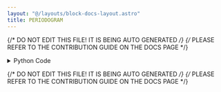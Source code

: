 ```yaml
---
layout: "@/layouts/block-docs-layout.astro"
title: PERIODOGRAM
---
```


{/* DO NOT EDIT THIS FILE! IT IS BEING AUTO GENERATED */}
{/* PLEASE REFER TO THE CONTRIBUTION GUIDE ON THE DOCS PAGE */}


<PythonDocsDisplay docstring={docstring} />

<details>
<summary>Python Code</summary>

```python
from flojoy import OrderedPair, flojoy, Matrix, Scalar
import numpy as np
from collections import namedtuple
from typing import Literal

import scipy.signal


@flojoy
def PERIODOGRAM(
    default: OrderedPair | Matrix,
    fs: float = 1.0,
    window: str = "boxcar",
    nfft: int = 2,
    detrend: str = "constant",
    return_onesided: bool = True,
    scaling: str = "density",
    axis: int = -1,
    select_return: Literal["f", "Pxx"] = "f",
) -> OrderedPair | Matrix | Scalar:
    """The PERIODOGRAM node is based on a numpy or scipy function.

    The description of that function is as follows:

        Estimate power spectral density using a periodogram.

    Parameters
    ----------
    select_return : 'f', 'Pxx'.
        Select the desired object to return.
        See the respective function docs for descriptors.
    x : array_like
        Time series of measurement values.
    fs : float, optional
        Sampling frequency of the 'x' time series.
        Defaults to 1.0.
    window : str or tuple or array_like, optional
        Desired window to use.
        If 'window' is a string or tuple, it is passed to 'get_window' to
        generate the window values, which are DFT-even by default.
        See 'get_window' for a list of windows and required parameters.
        If 'window' is array_like, it will be used directly as the window
        and its length must be nperseg.
        Defaults to 'boxcar'.
    nfft : int, optional
        Length of the FFT used.
        If 'None', the length of 'x' will be used.
    detrend : str or function or 'False', optional
        Specifies how to detrend each segment.
        If 'detrend' is a string, it is passed as the 'type' argument
        to the 'detrend' function.
        If it is a function, it takes a segment and returns a detrended segment.
        If 'detrend' is 'False', no detrending is done.
        Defaults to 'constant'.
    return_onesided : bool, optional
        If 'True', return a one-sided spectrum for real data.
        If 'False', return a two-sided spectrum.
        Defaults to 'True', but for complex data,
        a two-sided spectrum is always returned.
    scaling : { 'density', 'spectrum' }, optional
        Selects between computing the power spectral density ('density')
        where 'Pxx' has units of V**2/Hz and computing the power
        spectrum ('spectrum') where 'Pxx' has units of V**2, if 'x'
        is measured in V and 'fs' is measured in Hz.
        Defaults to 'density'.
    axis : int, optional
        Axis along which the periodogram is computed;
        the default is over the last axis (i.e. axis=-1).

    Returns
    -------
    DataContainer
        type 'ordered pair', 'scalar', or 'matrix'
    """

    result = scipy.signal.periodogram(
        x=default.y,
        fs=fs,
        window=window,
        nfft=nfft,
        detrend=detrend,
        return_onesided=return_onesided,
        scaling=scaling,
        axis=axis,
    )

    return_list = ["f", "Pxx"]
    if isinstance(result, tuple):
        res_dict = {}
        num = min(len(result), len(return_list))
        for i in range(num):
            res_dict[return_list[i]] = result[i]
        result = res_dict[select_return]
    else:
        result = result._asdict()
        result = result[select_return]

    if isinstance(result, np.ndarray):
        result = OrderedPair(x=default.x, y=result)
    else:
        assert isinstance(
            result, np.number | float | int
        ), f"Expected np.number, float or int for result, got {type(result)}"
        result = Scalar(c=float(result))

    return result

```

[Find this Flojoy Block on GitHub](https://github.com/flojoy-ai/blocks/blob/main/blocks/SCIPY/SIGNAL/PERIODOGRAM/PERIODOGRAM.py)

</details>

{/* DO NOT EDIT THIS FILE! IT IS BEING AUTO GENERATED */}
{/* PLEASE REFER TO THE CONTRIBUTION GUIDE ON THE DOCS PAGE */}
